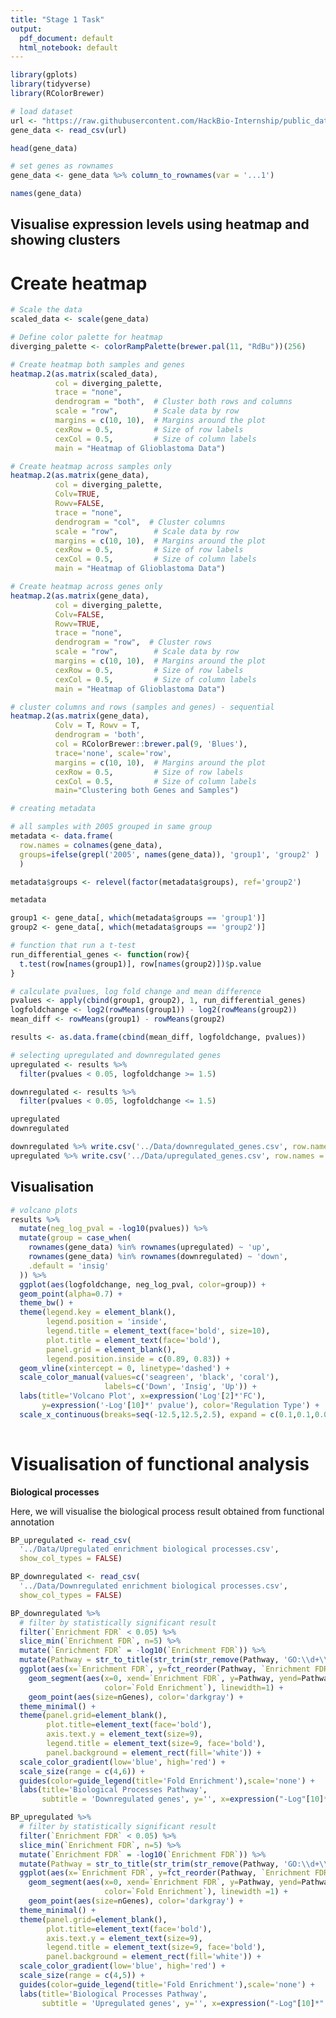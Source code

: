 ```yaml
---
title: "Stage 1 Task"
output:
  pdf_document: default
  html_notebook: default
---
```



```r
library(gplots)
library(tidyverse)
library(RColorBrewer)
```


```r
# load dataset
url <- "https://raw.githubusercontent.com/HackBio-Internship/public_datasets/main/Cancer2024/glioblastoma.csv"
gene_data <- read_csv(url)

head(gene_data)
```


```r
# set genes as rownames
gene_data <- gene_data %>% column_to_rownames(var = '...1')
```


```r
names(gene_data)
```

## Visualise expression levels using heatmap and showing clusters

# Create heatmap

```r
# Scale the data
scaled_data <- scale(gene_data)

# Define color palette for heatmap
diverging_palette <- colorRampPalette(brewer.pal(11, "RdBu"))(256)
```


```r
# Create heatmap both samples and genes
heatmap.2(as.matrix(scaled_data), 
          col = diverging_palette, 
          trace = "none", 
          dendrogram = "both",  # Cluster both rows and columns
          scale = "row",        # Scale data by row
          margins = c(10, 10),  # Margins around the plot
          cexRow = 0.5,         # Size of row labels
          cexCol = 0.5,         # Size of column labels
          main = "Heatmap of Glioblastoma Data")

```

```r
# Create heatmap across samples only 
heatmap.2(as.matrix(gene_data), 
          col = diverging_palette, 
          Colv=TRUE,
          Rowv=FALSE,
          trace = "none", 
          dendrogram = "col",  # Cluster columns
          scale = "row",        # Scale data by row
          margins = c(10, 10),  # Margins around the plot
          cexRow = 0.5,         # Size of row labels
          cexCol = 0.5,         # Size of column labels
          main = "Heatmap of Glioblastoma Data")
```


```r
# Create heatmap across genes only 
heatmap.2(as.matrix(gene_data), 
          col = diverging_palette, 
          Colv=FALSE,
          Rowv=TRUE,
          trace = "none", 
          dendrogram = "row",  # Cluster rows
          scale = "row",        # Scale data by row
          margins = c(10, 10),  # Margins around the plot
          cexRow = 0.5,         # Size of row labels
          cexCol = 0.5,         # Size of column labels
          main = "Heatmap of Glioblastoma Data")
```

```r
# cluster columns and rows (samples and genes) - sequential
heatmap.2(as.matrix(gene_data), 
          Colv = T, Rowv = T, 
          dendrogram = 'both', 
          col = RColorBrewer::brewer.pal(9, 'Blues'), 
          trace='none', scale='row',
          margins = c(10, 10),  # Margins around the plot
          cexRow = 0.5,         # Size of row labels
          cexCol = 0.5,         # Size of column labels
          main="Clustering both Genes and Samples")
```



```r
# creating metadata

# all samples with 2005 grouped in same group
metadata <- data.frame(
  row.names = colnames(gene_data), 
  groups=ifelse(grepl('2005', names(gene_data)), 'group1', 'group2' )
  )

metadata$groups <- relevel(factor(metadata$groups), ref='group2')

metadata

```

```r
group1 <- gene_data[, which(metadata$groups == 'group1')]
group2 <- gene_data[, which(metadata$groups == 'group2')]
```


```r
# function that run a t-test
run_differential_genes <- function(row){
  t.test(row[names(group1)], row[names(group2)])$p.value
}
```


```r
# calculate pvalues, log fold change and mean difference
pvalues <- apply(cbind(group1, group2), 1, run_differential_genes)
logfoldchange <- log2(rowMeans(group1)) - log2(rowMeans(group2))
mean_diff <- rowMeans(group1) - rowMeans(group2)
```


```r
results <- as.data.frame(cbind(mean_diff, logfoldchange, pvalues))
```

```r
# selecting upregulated and downregulated genes
upregulated <- results %>% 
  filter(pvalues < 0.05, logfoldchange >= 1.5)

downregulated <- results %>% 
  filter(pvalues < 0.05, logfoldchange <= 1.5)
```

```r
upregulated
downregulated
```


```r
downregulated %>% write.csv('../Data/downregulated_genes.csv', row.names = T)
upregulated %>% write.csv('../Data/upregulated_genes.csv', row.names = T)
```

## Visualisation

```r
# volcano plots
results %>%
  mutate(neg_log_pval = -log10(pvalues)) %>%
  mutate(group = case_when(
    rownames(gene_data) %in% rownames(upregulated) ~ 'up',
    rownames(gene_data) %in% rownames(downregulated) ~ 'down',
    .default = 'insig'
  )) %>%
  ggplot(aes(logfoldchange, neg_log_pval, color=group)) +
  geom_point(alpha=0.7) +
  theme_bw() +
  theme(legend.key = element_blank(), 
        legend.position = 'inside',
        legend.title = element_text(face='bold', size=10),
        plot.title = element_text(face='bold'),
        panel.grid = element_blank(),
        legend.position.inside = c(0.89, 0.83)) +
  geom_vline(xintercept = 0, linetype='dashed') +
  scale_color_manual(values=c('seagreen', 'black', 'coral'), 
                     labels=c('Down', 'Insig', 'Up')) +
  labs(title='Volcano Plot', x=expression('Log'[2]*'FC'), 
       y=expression('-Log'[10]*' pvalue'), color='Regulation Type') +
  scale_x_continuous(breaks=seq(-12.5,12.5,2.5), expand = c(0.1,0.1,0.05,0.1))
  
```


# Visualisation of functional analysis

__Biological processes__

Here, we will visualise the biological process result obtained from functional annotation

```r
BP_upregulated <- read_csv(
  '../Data/Upregulated enrichment biological processes.csv', 
  show_col_types = FALSE)

BP_downregulated <- read_csv(
  '../Data/Downregulated enrichment biological processes.csv', 
  show_col_types = FALSE)
```


```r
BP_downregulated %>%
  # filter by statistically significant result
  filter(`Enrichment FDR` < 0.05) %>%
  slice_min(`Enrichment FDR`, n=5) %>%
  mutate(`Enrichment FDR` = -log10(`Enrichment FDR`)) %>%
  mutate(Pathway = str_to_title(str_trim(str_remove(Pathway, 'GO:\\d+\\s')))) %>%
  ggplot(aes(x=`Enrichment FDR`, y=fct_reorder(Pathway, `Enrichment FDR`))) +
    geom_segment(aes(x=0, xend=`Enrichment FDR`, y=Pathway, yend=Pathway, 
                     color=`Fold Enrichment`), linewidth=1) +
    geom_point(aes(size=nGenes), color='darkgray') +
  theme_minimal() +
  theme(panel.grid=element_blank(),
        plot.title=element_text(face='bold'),
        axis.text.y = element_text(size=9),
        legend.title = element_text(size=9, face='bold'),
        panel.background = element_rect(fill='white')) +
  scale_color_gradient(low='blue', high='red') +
  scale_size(range = c(4,6)) +
  guides(color=guide_legend(title='Fold Enrichment'),scale='none') +
  labs(title='Biological Processes Pathway', 
       subtitle = 'Downregulated genes', y='', x=expression("-Log"[10]*" (pvalue)"))
```


```r
BP_upregulated %>%
  # filter by statistically significant result
  filter(`Enrichment FDR` < 0.05) %>%
  slice_min(`Enrichment FDR`, n=5) %>% 
  mutate(`Enrichment FDR` = -log10(`Enrichment FDR`)) %>%
  mutate(Pathway = str_to_title(str_trim(str_remove(Pathway, 'GO:\\d+\\s')))) %>%
  ggplot(aes(x=`Enrichment FDR`, y=fct_reorder(Pathway, `Enrichment FDR`))) +
    geom_segment(aes(x=0, xend=`Enrichment FDR`, y=Pathway, yend=Pathway, 
                     color=`Fold Enrichment`), linewidth =1) +
    geom_point(aes(size=nGenes), color='darkgray') +
  theme_minimal() +
  theme(panel.grid=element_blank(),
        plot.title=element_text(face='bold'),
        axis.text.y = element_text(size=9),
        legend.title = element_text(size=9, face='bold'),
        panel.background = element_rect(fill='white')) +
  scale_color_gradient(low='blue', high='red') +
  scale_size(range = c(4,5)) +
  guides(color=guide_legend(title='Fold Enrichment'),scale='none') +
  labs(title='Biological Processes Pathway', 
       subtitle = 'Upregulated genes', y='', x=expression("-Log"[10]*" (pvalue)"))
```

